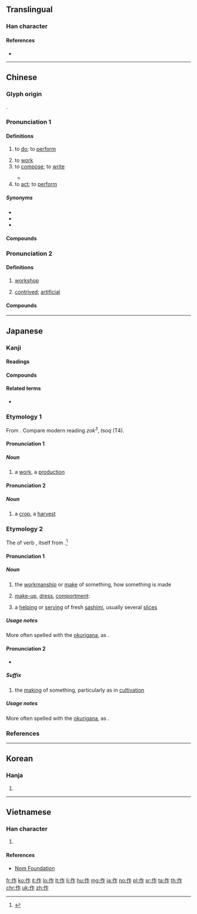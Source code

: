{{also|做}}
==Translingual==
{{stroke order|type=animate}}

===Han character===
{{Han char|rn=9|rad=人|as=05|sn=7|four=28211|canj=OHS|ids=⿰亻乍}}

====References====
* {{Han ref|kx=0099.070|dkj=00518|dj=0210.010|hdz=10134.060|uh=4F5C|ud=20316|bh=A740|bd=42816}}

----

==Chinese==
{{zh-forms}}

===Glyph origin===
{{Han etym}}
{{Han compound|alt1=亻|人|乍|ls=psc|c1=s|c2=p|t1=man}}.

===Pronunciation 1===
{{zh-pron
|m=zuò
|c=zok3
|h=pfs=chok
|md=cáuk
|mn=qz,tw,xm,zz:chok/qz,tw,xm,zz:choh/xm:chòe/zz:chò
|mn_note=chok - literary; choh/chòe/chò - vernacular
|w=4tsoq
|mc=y
|oc=y
|ma=y
|cat=v
}}

====Definitions====
{{zh-hanzi}}

# {{lb|zh|chiefly Mandarin}} to [[do]]; to [[perform]]
#: {{zh-x|你 在 作 什麼？|What are you '''doing'''?}}
# to [[work]]
# to [[compose]]; to [[write]]
#: {{zh-x|作者|author}}
#* {{zh-x|你 作 緊 乜嘢 呀{aa3}？|What are you '''writing'''?|C-GZ}}
# to [[act]]; to [[perform]]

=====Synonyms=====
* {{zh-l|做}}
* {{zh-l|辦}}
* {{zh-l|幹}}

====Compounds====
{{zh-der|作家|作文|作詞|仵作行人|作急|執柯作伐|作保|光敏作用|作秀|作媒|作戲|作答|剝離作用|作舍道邊|作育|天作之合|制禮作樂|作福作威|作不得主|作意|回春作用|作業簿|不作為|工作抽樣|又作馮婦|以身作則|作證|不作美|喚作|冬季作物|地下工作|作盃|副作用|作惡|作喧|作育菁莪|作鼻子頭|唱作俱佳|使心作倖|作曲|作作有芒|代謝作用|作廢|工作簡化|侵蝕作用|交作|作諢|工作權|不作興|凡作|刑馬作誓|同化作用|將作大匠|作勢|作荒|工作分析|原作|客作|央人作伐|作塌|官作|分解作用|作法自斃|工作天|亂作蕭牆|感情作用|制作|仵作|作場|作俑|反作用力|作畫|下車作威|寫作|反作用|從中作梗|作客|大有作為|化學作用|作詩|作詩填詞|作手|作禮|作綴|大作|叮噹作響|作幌子|作用|一鼓作氣|作准|兩棲作戰|作麼生|作房|作人|作弊|作疑|九原可作|作夢|動作演員|作聲|不作數|作品|作賊心虛|作票|佳作|作物|作為|作筏子|作態|典型作風|作罷|傑作|慢動作|作耍|器作|工作圖|作伴|作價|創作|惡作劇|徇私作弊|偶作|作壁上觀|工作經驗|悶不作聲|作白日夢|作法|作美|怫然作色|作鋪|交互作用|忿然作色|忸怩作態|快動作|作愛|工作午餐|勞資合作|性工作者|動作畫派|充作|合成作用|即時作業|作梗|工作母機|出世作|作輟|作業員|作業系統|工作船|作纛旗兒|強作鎮靜|作耍子|大題小作|合作節|弄虛作假|作數|夏季作物|作業研究|工作抽查|作如是觀|平作|免疫作用|作息|不作準|妄作|作古|作為犯|合作農場|作苦|巨作|巧作|不作|作戰|小器作|工作證|工作網|工作目標|工作狂|工作物|工作條件|工作日|工作方案|工作單|工作|劇作家|崩解作用|作反|作孽|作弄|作外|再作道理|作館|作歹|大動作|作姦犯科|小動作|作成|尋歡作樂|專欄作家|作偽|將假作真|作排|作酸|做腔作勢|作做|家庭作業|反間細作|客作兒|佃作|工作契約|回饋作用|作念|工作服|工作室|作舍道旁|可作|反客作主|孤軍作戰|作別|婢作夫人|心理作用|作仗|姑舅作親|凝結作用|作緣|作文章|作育英才|互助合作|固定作用|作倖|作計|天作|先遣作戰|作東|動作|動作片|合作|工作坊|作速|始作俑者|作樂|天作孽|工作倫理|作威作福|大製作|大秋作物|作者|不作為犯|大作家|作耗|呼吸作用|固氮作用|壟作|小題大作|工作小組|作佛事|作業平臺|工作站|作證費|名作|光化作用|劇作|均夷作用|合作無懈|作蹋|園藝作物|吸附作用|作色|回嗔作喜|作怪|合作金庫|不合作|作興|一行作吏|保護作物|單機作業|建教合作|吹蝕作用|力作|唱作念打|唱作|作繭|作對|咯咯作響|作奸犯科|作主|呼牛作馬|吟詩作對|作算|惺惺作態|作祟|合作社|合作無間|可煞作怪|作嘔|古作|作陪|作亂|作惡多端|協作|並肩作戰|工作臺|匠作|勞作|全民作戰|作伐|剝蝕作用|前置作業|別作一眼|分工合作|作繭自縛|冰河作用|再作馮婦|一貫作業|忙作一團|內製作|光合作用|不作聲|作風|俾晝作夜|作染|作件|作難|作業|作情|作幕|作喬|作假|代表作|勃然作色|並作|作持戒|作變|畦作|拙作|敢作敢當|抗頡作用|拗曲作直|田野工作|生妖作怪|政治作戰|民主作風|無人作主|登陸作戰|稻作保險|技術作物|排出作用|有所作為|擅自作主|營作|敵後作戰|板金工作|春作|攻勢作戰|擅作主張|當作|搬運作用|特種作戰|氧化作用|成妖作怪|淨化作用|晚秋作物|礦化作用|春花作物|硝化作用|煎水作冰|生事作耗|成岩作用|成雙作對|振作|拿腔作勢|成礦作用|歌舞作樂|狂風大作|朋比作仇|標籤作用|排水作用|操作定義|移孝作忠|發作|末作|為非作歹|稻作|空降作戰|稻田轉作|振作有為|無所不作|移情作用|禍作福階|推濤作浪|神作禍作|社會工作|水田作物|濾過作用|石化作用|矯揉造作|氨化作用|成精作怪|攜手合作|扭曲作直|百堵皆作|混作|無惡不作|扑作教刑|生非作歹|把作|操作員|無所作為|拿糖作醋|火山作用|洗出作用|炊砂作飯|沉積作用|蒸散作用|所作所為|犯上作亂|摶沙作飯|消化作用|為虎作倀|操作|武不善作|為人作嫁|為主作倡|技術合作|拿班作勢|淘選作用|標準動作|成群作隊|敢作敢為|炒作|相互作用|毫不做作|核子作用|換位作用|擴散作用|東作|投射作用|異化作用|朋比作奸|有作為|春化作用|擬作|擅作威福|替代作用|迴饋作用|舉酒作樂|連作|精耕細作|著作|著作權|防衛作用|自我作故|處女作|自我作古|聯合作戰|裝腔作態|高作|精心傑作|著作等身|著作權法|自淨作用|聚礦作用|自作聰明|飲酒作樂|裝模作樣|離線作業|紙上作業|製作|細作|走作|風化作用|見幾而作|興風作浪|進酒作樂|越冬作物|農作|述而不作|興雲作雨|興妖作怪|糧作|見機而作|翻作|老作人|默不作聲|黑箱作業|鹽析作用|遺作|罰作|高空作業|胡作非為|親上作親|逢場作戲|經典之作|飼料作物|老作家|運作|鈣化作用|風色大作|顛寒作熱|音感作畫|等高耕作|裝腔作勢|製作人|著作郎|舊作|老蠶作繭|農作物|轉化作用|述作|速成作物|耕作|間作|輪作|重作馮婦|自作多情|自作主張|變作|顎化作用|虹吸作用|裝聾作啞|轉作|連鎖運作|連線作業|逢場作樂|造作|送作堆|興作|近作|轉進作戰|經濟作物|輪作制度|補償作用|綠肥作物|習作|通力合作|著作自由|補壁之作|糖解作用|苦中作樂|糧食作物|著作物|類推作用|胡行亂作|自作孽|興妖作孽|興雲作霧|網路作業}}

===Pronunciation 2===
{{zh-pron
|m=zuō
|dial=n
|cat=n,a
}}

====Definitions====
{{zh-hanzi}}

# [[workshop]]
# {{lb|zh|neologism|originally|dialectal}} [[contrived]]; [[artificial]]

====Compounds====
{{zh-der|土作|傭作|作癟子|五行八作|作死|作揖|圓作|作坊|水作坊|打夜作|打恭作揖|拱手作揖|木作|手作|打躬作揖|自作自用|落作|自作自受}}

{{zh-cat|Beginning}}

----

==Japanese==

===Kanji===
{{ja-kanji|grade=2|rs=人05}}

====Readings====
{{ja-readings
|goon=[[さく]] (saku), [[さ]] (sa)
|kanon=[[さく]] (saku), [[さ]] (sa)
|kun=[[つくる]] ([[作る]], tsukuru), [[つくり]] ([[作り]], {{lang|ja|作}}, tsukuri)
|nanori=[[くり]] (kuri), [[さか]] (saka), [[づくり]] (zukuri), [[とも]] (tomo), [[なお]] (nao), [[はぎ]] (hagi), [[まさか]] (masaka)
}}

====Compounds====
{{der5
| {{ja-l|秋作}}
| {{ja-l|後作}}
| {{ja-l|遺作}}
| {{ja-l|一毛作}}
| {{ja-l|稲作}}
| {{ja-l|裏作}}
| {{ja-l|快作}}
| {{ja-l|改作}}
| {{ja-l|寡作}}
| {{ja-l|佳作}}
| {{ja-l|家作}}
| {{ja-l|仮作}}
| {{ja-l|間作}}
| {{ja-l|合作}}
| {{ja-l|贋作}}
| {{ja-l|旧作}}
| {{ja-l|凶作}}
| {{ja-l|競作}}
| {{ja-l|近作}}
| {{ja-l|戯作}}
| {{ja-l|偽作}}
| {{ja-l|句作}}
| {{ja-l|偶作}}
| {{ja-l|愚作}}
| {{ja-l|傑作}}
| {{ja-l|劇作}}
| {{ja-l|下作}}
| {{ja-l|原作}}
| {{ja-l|減作}}
| {{ja-l|耕作}}
| {{ja-l|工作}}
| {{ja-l|小作}}
| {{ja-l|混作}}
| {{ja-l|田作}}
| {{ja-l|三部作}}
| {{ja-l|試作}}
| {{ja-l|詩作}}
| {{ja-l|習作}}
| {{ja-l|秀作}}
| {{ja-l|出世作}}
| {{ja-l|所作}}
| {{ja-l|緒作}}
| {{ja-l|処女作}}
| {{ja-l|振作}}
| {{ja-l|新作}}
| {{ja-l|自作}}
| {{ja-l|述作}}
| {{ja-l|上作}}
| {{ja-l|製作}}
| {{ja-l|制作}}
| {{ja-l|拙作}}
| {{ja-l|前作}}
| {{ja-l|操作}}
| {{ja-l|創作}}
| {{ja-l|雑作}}
| {{ja-l|造作}}
| {{ja-l|大作}}
| {{ja-l|多作}}
| {{ja-l|多毛作}}
| {{ja-l|単作}}
| {{ja-l|代作}}
| {{ja-l|駄作}}
| {{ja-l|著作}}
| {{ja-l|適作}}
| {{ja-l|田作}}
| {{ja-l|盗作}}
| {{ja-l|動作}}
| {{ja-l|夏作}}
| {{ja-l|農作}}
| {{ja-l|畑作}}
| {{ja-l|半作}}
| {{ja-l|不作}}
| {{ja-l|冬作}}
| {{ja-l|平作}}
| {{ja-l|米作}}
| {{ja-l|豊作}}
| {{ja-l|発作}}
| {{ja-l|仏作}}
| {{ja-l|凡作}}
| {{ja-l|万作}}, {{ja-l|満作}}
| {{ja-l|名作}}
| {{ja-l|模作}}
| {{ja-l|乱作}}, {{ja-l|濫作}}
| {{ja-l|力作}}
| {{ja-l|輪作}}
| {{ja-l|連作}}
| {{ja-l|労作}}
| {{ja-l|作意}}
| {{ja-l|作為}}
| {{ja-l|作家}}
| {{ja-l|作歌}}
| {{ja-l|作画}}
| {{ja-l|作況}}
| {{ja-l|作興}}
| {{ja-l|作業}}
| {{ja-l|作曲}}
| {{ja-l|作劇}}
| {{ja-l|作詞}}
| {{ja-l|作詩}}
| {{ja-l|作者}}
| {{ja-l|作場}}
| {{ja-l|作図}}
| {{ja-l|作成}}
| {{ja-l|作製}}
| {{ja-l|作戦}}
| {{ja-l|作男}}
| {{ja-l|作土}}
| {{ja-l|作動}}
| {{ja-l|作病}}
| {{ja-l|作品}}
| {{ja-l|作付}}
| {{ja-l|作譜}}
| {{ja-l|作風}}
| {{ja-l|作物}}
| {{ja-l|作文}}
| {{ja-l|作柄}}
| {{ja-l|作法}}
| {{ja-l|作用}}
| {{ja-l|作例}}
}}

====Related terms====
* {{l|ja|抜け作}}

===Etymology 1===
{{ja-kanjitab|yomi=o|さく}}
From {{etyl|ltc|ja|sort=さく}} {{m|zh|作|tr=tsak||to do, to work}}.  Compare modern {{etyl|yue|-}} reading ''zok<sup>3</sup>'', {{etyl|wuu|-}} ''tsoq'' (T4).

====Pronunciation 1====
{{ja-pron|yomi=goon|さく|acc=1|acc_ref=DJR}}

=====Noun=====
{{ja-noun|さく}}

# a [[work]], a [[production]] {{qualifier|particularly a cultural work, such as a work of art, of literature, or of theatre}}

====Pronunciation 2====
{{ja-pron|yomi=goon|さく|acc=0|acc_ref=DJR}}

=====Noun=====
{{ja-noun|さく}}

# a [[crop]], a [[harvest]]

===Etymology 2===
{{ja-kanjitab|yomi=k|つく|o1=り}}
The {{m|ja|連用形|tr=ren'yōkei||continuative or stem form}} of verb {{m|ja|作る|tr=tsukuru||to make; to build; to work the land, to grow something}}, itself from {{etyl|ojp|ja|sort=つくる}}.<ref name="KDJ">{{R:Kokugo Dai Jiten}}</ref>

====Pronunciation 1====
{{ja-pron|yomi=k|つくり|acc=3|acc_ref=DJR}}

=====Noun=====
{{ja-noun|つくり}}

# the [[workmanship]] or [[make]] of something, how something is made
#: {{ja-usex|'''作り'''のいい家具|'''つくり''' の い.い かぐ|furniture of good '''make''' or '''workmanship''', well-'''made''' furniture}}
# [[make-up]], [[dress]], [[comportment]]: {{n-g|how one dresses and comports oneself}}
#: {{ja-usex|派手な'''作り'''は嫌いだ。|^はで な '''つくり''' は きらい だ。|I dislike colorful / flashy '''dress'''.}}
# a [[helping]] or [[serving]] of fresh [[sashimi]], usually several [[slice]]s
#: {{ja-usex|鮭の'''作り'''を楽しみにしている。|^しゃけ の '''つくり''' を たのしみ に して いる。|I'm looking forward to a '''helping''' of salmon sashimi.}}

=====Usage notes=====
More often spelled with the [[okurigana]], as {{m|ja|作り}}.

====Pronunciation 2====
{{ja-pron|yomi=k|づくり}}
* {{rendaku2|sort=つくり'|-tsukuri|-zukuri}}

=====Suffix=====
{{ja-pos|suffix|づくり}}

# the [[making]] of something, particularly as in [[cultivation]]
#: {{ja-usex|庭'''作り'''、バラ'''作り'''|にわ'''づくり'''、バラ'''づくり'''|garden'''ing''' / garden '''cultivation''', rose '''cultivation''' / '''growing''' roses}}

=====Usage notes=====
More often spelled with the [[okurigana]], as {{m|ja|作り}}.

===References===
<references/>

----

==Korean==

===Hanja===
{{ko-hanja|hangeul=[[작]], [[주]]|mr=chak, chu}}

# {{defn|lang=ko|sort=人05}}

----

==Vietnamese==

===Han character===
{{vi-hantu|[[tác]], [[tố]]|rs=人05}}

# {{defn|lang=vi|sort=人05}}

====References====
* [http://nomfoundation.org/common/nom_details.php?codepoint=4f5c Nom Foundation]

[[fr:作]]
[[ko:作]]
[[it:作]]
[[lo:作]]
[[lt:作]]
[[li:作]]
[[hu:作]]
[[mg:作]]
[[ja:作]]
[[no:作]]
[[pl:作]]
[[sr:作]]
[[ta:作]]
[[th:作]]
[[chr:作]]
[[uk:作]]
[[zh:作]]